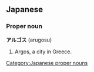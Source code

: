 ==Japanese==                                          
===Proper noun===
'''アルゴス''' (arugosu)
#Argos, a city in Greece.
{{wikipediapar|Argos}}

[[Category:Japanese proper nouns]]